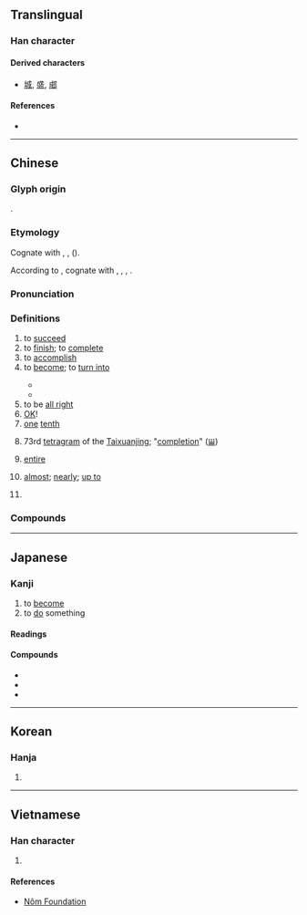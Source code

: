 {{also|戉}}
{{character info}}
{{character info|0x2F8B2}}
==Translingual==
{{stroke order|type=animate}}

===Han character===
{{Han char|rn=62|rad=戈|as=03|sn=6|four=53200|canj=IHS|ids=⿵戊𠃌}}

====Derived characters====
* [[城]], [[盛]], [[郕]]

====References====
* {{Han ref|kx=0411.110|dkj=11542|dj=0752.170|hdz=21399.010|uh=6210|ud=25104|bh=A6A8|bd=42664}}

----

==Chinese==
{{zh-forms}}

===Glyph origin===
{{Han etyl}}
{{Han compound|戊|丁|c1=s|c2=p|ls=psc}}.

===Etymology===
Cognate with {{och-l|盛|id=1|to hold with a receptacle}}, {{och-l|城|city wall; city}}, {{och-l|盛|id=2|abundant; flourishing}} ({{zh-ref|Schuessler, 2007}}).

According to {{zh-ref|Bodman (1980)}}, cognate with {{cog|bo|གྱང༌||wall}}, {{cog|bo|འགེངས་པ||to fill}}, {{cog|bo|བཀང༌||to fill to the brim}},  {{cog|bo|སྐོང་བ||to fulfill}}.

===Pronunciation===
{{zh-pron
|m=chéng,er=y
|m_note=chéngr - "one tenth"
|m-s=cen2
|c=sing4,seng4,cing4
|c_note=sing4 - literary; seng4 - vernacular; cing4 - rare (e.g. {{zh-l|*成數}})
|c-t=
|g=
|h=pfs=sàng/sṳ̀n
|h_note=sàng - literary; sṳ̀n - vernacular
|j=
|mb=chěng/iǎng
|md=
|mn=chhiâⁿ/chiâⁿ/siâⁿ/sêng
|mn_note=chhiâⁿ, chiâⁿ, siâⁿ - vernacular; sêng - literary
|mn-t=cian5/zian5/sian5/sêng5
|mn-t_note=cian5, zian5, sian5 - vernacular; sêng5 - literary
|w=3zen
|x=
|ma=y
|mc=y
|oc=y
|cat=a,n,pn,c:adv
}}

===Definitions===
{{zh-hanzi}}

# to [[succeed]]
# to [[finish]]; to [[complete]]
# to [[accomplish]]
# to [[become]]; to [[turn into]]
#: {{zh-x|衰變 成 鉛 @206|decay '''into''' <sup>206</sup>Pb}}
#: {{zh-x|你 搵工 搵 成 點 呀？|How's the job hunting going?|C}}
#: {{zh-x|琴日 個 蛋糕 整 成 點 呀？|How did the cake from yesterday go?|C}}
#* {{zh-x|即食麵 係 將 麵 壓 成 一塊。|Instant noodles are noodles compressed '''into''' a slab.|C|ref='''2010''', ''Cantonese Wikipedia'', [[w:zh-yue:即食麪|即食麪]]}}
#* {{zh-x|沙士{si6-2}（「士」讀 成 第二 聲）|"{{m|zh|沙士}}" (with {{m|zh|士}} read '''in'''/'''as''' the second tone)|C|ref='''2007''', ''Cantonese Wikipedia'', [[w:zh-yue:沙士|沙士]]}}
# to be [[all right]]
# [[OK]]!
# [[one]] [[tenth]]
#: {{zh-x|三 成|three '''tenths''' (30%)}}
#: {{zh-x|五 成 半|5.5 '''tenths''' (55%)}}
#: {{zh-x|八 成 九|8.9 '''tenths''' (89%)}}
# 73rd [[tetragram]] of the [[Taixuanjing]]; "[[completion]]" ([[𝍎]])
# {{lb|zh|Cantonese}} [[entire]]
#: {{zh-x|成{seng4} 塊 肉|'''entire''' piece of meat|C}}
#: {{zh-x|成{seng4} 隻 狗 噉|'''entirely''' like a dog|C}}
#: {{zh-x|成{seng4} 件 事|the '''entire''' matter|C}}
# {{lb|zh|Cantonese}} [[almost]]; [[nearly]]; [[up to]]
#: {{zh-x|高 咗 成{seng4} 四 寸|grew '''almost''' four inches|C}}
#: {{zh-x|成{seng4} 一點鐘 仲 唔 返屋企|'''nearly''' 1 o'clock, yet they won't return home|C|ref={{l|zh||開放詞典}} [Kaifang Cidian]}}
# {{surname|zh}}

===Compounds===
{{zh-der|成案|成百|成敗|成幫結夥|成倍|成本|成本會計|成才|成材|成材林|成蟲|成典|成丁|成堆|成對|成法|成方|成方兒|成分|成份|成風|成個兒|成功|成規|成果|成婚|成活|成績|成家|成家立業|成見|成交|成就|成立|成例|成殮|成林|成龍配套|成眠|成名|成名成家|成命|成年|成年累月|成批|成癖|成品|成品糧|成氣候|成器|成千上萬|成親|成全|成群|成人|成人教育|成人之美|成仁|成色|成式|成事|成事不足，敗事有餘|成書|成熟|成數|成雙|成說|成訟|成算|成套|成天|成為|成文|成文法|成問題|成想|成效|成心|成行|成形|成型|成性|成宿|成藥|成也蕭何，敗也蕭何|成夜|成衣|成議|成因|成陰|成癮|成語|成員|成約|成災|成章|成則為王，敗則為賊|成長|成竹在胸|成總兒|勞成|形成層|匠成|加成|合成詞|八成|功成|不成材|慶成|不成文|偶成|不成才|學成|七八成|九成宮|了不成|不成人|不成話|八成新|合成皮|年成|合成乳|九成|九成九|形成|廣成子|半成品|垂成|不成器|小成|作成|促成|容成|一成|不成章|完成|不成|告成|大成殿|大成|大八成|十成|圓成|吃現成|保成|周成王|司成|天成|合成數|削成|合成|守成|不成字|問成|成房|成言|成周|成衣鋪|成年期|成德|撿現成|成佛|成皋|成窯|成禮|成總|收成|成湯|期成|真成|成頭|成日家|成精|成長股|無成|牢成|成化窯|成長率|既成|武成王|成實師|成正果|成歡|成績單|成蹊|成就感|混成|成屋|成窩兒|成人病|成丁禮|成擒|沒十成|成除服|成招|成名術|成熟期|成樣|現成|成日|深成岩|晚成|提成|秋成|成年禮|禮成|成交量|磨成|留成|成實論|成道|相成|火成岩|渾成|目成|成俗|成漢|成童|玉成|成功嶺|求成|當成|次成河|生成|成兒|成副兒|現成話|成局|成色劑|有成|成姻|海成層|成化|構成|成合|湊成|成仙|看成|漫成|成衣廠|湊現成|現成飯|成音|水成岩|成龍|成篇|成阻|成誦|漢成帝|成均|未成年|成服|成務|管成|速成|責成|蘭成|難不成|質成|速成班|總成|終不成|落成|褒成侯|道成溜|胚形成|蔚成|集大成|鬢成絲|考成|老成人|長成|陶成|裁成|行成|負成長|變成|養成|老成|達成|贊成|見成|釀成|造成|製成|織成|組成|續成|水到渠成|心想事成|豆腐盤成肉價錢|相輔相成|成者為王，敗者為寇|成福|聯成|福成|有志者事竟成|自成一家}}

{{zh-cat|Beginning|Intermediate}}

----

==Japanese==

===Kanji===
{{ja-kanji|grade=4|rs=戈03}}

# to [[become]]
# to [[do]] something

====Readings====
{{ja-readings
|goon=じょう<じやう
|kanon=せい
|kun=な-す, な-る
|nanori=あき, あきら, しげ, そん, たえ, なお, なり, なる, のり,ひら, まさ, よし, り
}}

====Compounds====
{{der-top|Compounds}}
* {{ja-r|成立|せいりつ}}
* {{ja-r|成程|なるほど}}
* {{ja-r|成%田|^なり%た}}
{{der-bottom}}

----

==Korean==

===Hanja===
{{ko-hanja|hangeul=[[성]]|eumhun=|mr=sŏng|y=seng}}

# {{rfdef|ko|sort=戈03}}

----

==Vietnamese==

===Han character===
{{vi-hantu|[[thành]], [[thình]]|rs=戈03}}

# {{rfdef|vi|sort=戈03}}

====References====
* [http://nomfoundation.org/common/nom_details.php?codepoint=6210&img=1 Nôm Foundation]